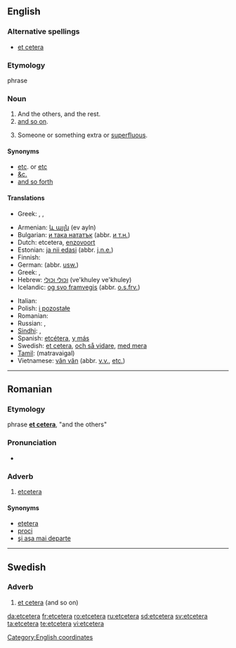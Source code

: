==English==

===Alternative spellings===
* [[et cetera]]

===Etymology===
{{etyl|la|en}} phrase {{term|et cetera||lang=la|and the others}}

===Noun===
{{en-noun|-|s}}

# And the others, and the rest.
# [[and so on]].
# {{rare}} Someone or something extra or [[superfluous]].

====Synonyms====
*[[etc]]. or [[etc]]
*[[&c.]]
* [[and so forth]]

====Translations====
{{trans-top|and the others, and the rest}}
* Greek: {{t|el|και τα λοιπά|tr=kai ta loipá}}, {{t|el|κλπ|tr=klp}}, {{t|el|κτλ|tr=ktl}}
{{trans-mid}}
{{trans-bottom}}

{{trans-top|and so on}}
* Armenian: [[և այլն]] (ev ayln)
* Bulgarian: [[и така нататък]] (abbr. [[и т.н.]])
* Dutch: etcetera, [[enzovoort]]
* Estonian: [[ja nii edasi]] (abbr. [[j.n.e.]])
* Finnish: {{t-|fi|ja niin edelleen}}
* German: {{t+|de|und so weiter}} (abbr. [[usw.]])
* Greek: {{t|el|και ούτω καθεξής|tr=kai oúto katheksís}}, {{t|el|κοκ|tr=kok}}
* Hebrew: [[וכולי וכולי]] (ve'khuley ve'khuley)
* Icelandic: [[og svo framvegis]] (abbr. [[o.s.frv.]])
{{trans-mid}}
* Italian: {{t+|it|eccetera}}
* Polish: [[i pozostałe]]
* Romanian: {{t+|ro|etcetera}}
* Russian: {{t-|ru|и так далее|sc=Cyrl}}, {{t+|ru|и т. д.|sc=Cyrl}}
* [[Sindhi]]: {{sd-Arab|[[وغيره]]}}, {{sd-Arab|[[۽ ٻيا]]}}
* Spanish: [[etcétera]], [[y más]]
* Swedish: [[et cetera]], [[och så vidare]], [[med mera]]
* [[Tamil]]: (matravaigal)
* Vietnamese: [[vân vân]] (abbr. [[v.v.]], [[etc.]])
{{trans-bottom}}
[[Category:English coordinates]]
----

==Romanian==

===Etymology===
{{etyl|la|ro}} phrase '''[[et cetera]]''', "and the others"

===Pronunciation===
* {{IPA|[et'ʧe.te.ɾa]|lang=ro}}

===Adverb===
{{ro-adv}}

# [[#English|etcetera]]

====Synonyms====
* [[eţetera]] {{i|alternative spelling}}
* [[proci]]
* [[şi aşa mai departe]]

----

==Swedish==

===Adverb===
{{sv-adv|-}}

# [[et cetera]] (and so on)

[[da:etcetera]]
[[fr:etcetera]]
[[ro:etcetera]]
[[ru:etcetera]]
[[sd:etcetera]]
[[sv:etcetera]]
[[ta:etcetera]]
[[te:etcetera]]
[[vi:etcetera]]